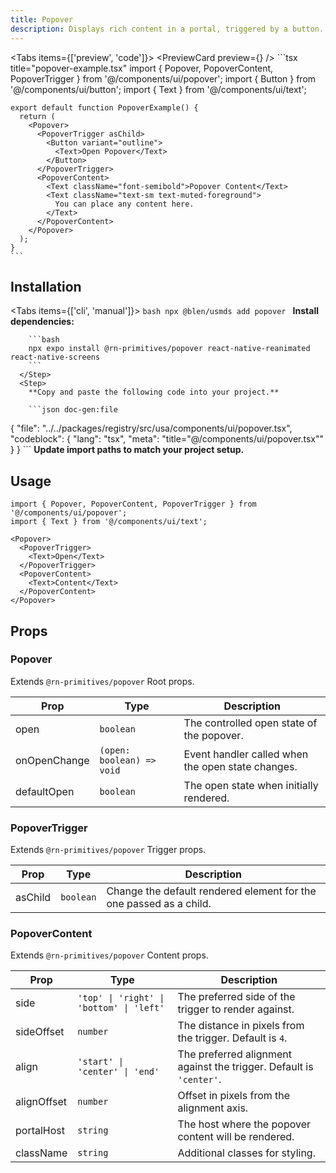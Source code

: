 ```yaml
---
title: Popover
description: Displays rich content in a portal, triggered by a button.
---
```



<Tabs items={['preview', 'code']}>
  <Tab value="preview">
    <PreviewCard preview={<PopoverPreview />} />
  </Tab>
  <Tab value="code">
    ```tsx title="popover-example.tsx"
    import { Popover, PopoverContent, PopoverTrigger } from '@/components/ui/popover';
    import { Button } from '@/components/ui/button';
    import { Text } from '@/components/ui/text';

    export default function PopoverExample() {
      return (
        <Popover>
          <PopoverTrigger asChild>
            <Button variant="outline">
              <Text>Open Popover</Text>
            </Button>
          </PopoverTrigger>
          <PopoverContent>
            <Text className="font-semibold">Popover Content</Text>
            <Text className="text-sm text-muted-foreground">
              You can place any content here.
            </Text>
          </PopoverContent>
        </Popover>
      );
    }
    ```
  </Tab>
</Tabs>

## Installation

<Tabs items={['cli', 'manual']}>
  <Tab value="cli">
    <Steps>
      <Step>
        ```bash
        npx @blen/usmds add popover
        ```
      </Step>
    </Steps>
  </Tab>
  <Tab value="manual">
    <Steps>
      <Step>
        **Install dependencies:**

        ```bash
        npx expo install @rn-primitives/popover react-native-reanimated react-native-screens
        ```
      </Step>
      <Step>
        **Copy and paste the following code into your project.**

        ```json doc-gen:file
{
  "file": "../../packages/registry/src/usa/components/ui/popover.tsx",
  "codeblock": {
    "lang": "tsx",
    "meta": "title=\"@/components/ui/popover.tsx\""
  }
}
        ```
      </Step>
      <Step>
        **Update import paths to match your project setup.**
      </Step>
    </Steps>
  </Tab>
</Tabs>

## Usage

```tsx
import { Popover, PopoverContent, PopoverTrigger } from '@/components/ui/popover';
import { Text } from '@/components/ui/text';

<Popover>
  <PopoverTrigger>
    <Text>Open</Text>
  </PopoverTrigger>
  <PopoverContent>
    <Text>Content</Text>
  </PopoverContent>
</Popover>
```

## Props

### Popover

Extends `@rn-primitives/popover` Root props.

| Prop | Type | Description |
|------|------|-------------|
| open | `boolean` | The controlled open state of the popover. |
| onOpenChange | `(open: boolean) => void` | Event handler called when the open state changes. |
| defaultOpen | `boolean` | The open state when initially rendered. |

### PopoverTrigger

Extends `@rn-primitives/popover` Trigger props.

| Prop | Type | Description |
|------|------|-------------|
| asChild | `boolean` | Change the default rendered element for the one passed as a child. |

### PopoverContent

Extends `@rn-primitives/popover` Content props.

| Prop | Type | Description |
|------|------|-------------|
| side | `'top' \| 'right' \| 'bottom' \| 'left'` | The preferred side of the trigger to render against. |
| sideOffset | `number` | The distance in pixels from the trigger. Default is `4`. |
| align | `'start' \| 'center' \| 'end'` | The preferred alignment against the trigger. Default is `'center'`. |
| alignOffset | `number` | Offset in pixels from the alignment axis. |
| portalHost | `string` | The host where the popover content will be rendered. |
| className | `string` | Additional classes for styling. |

